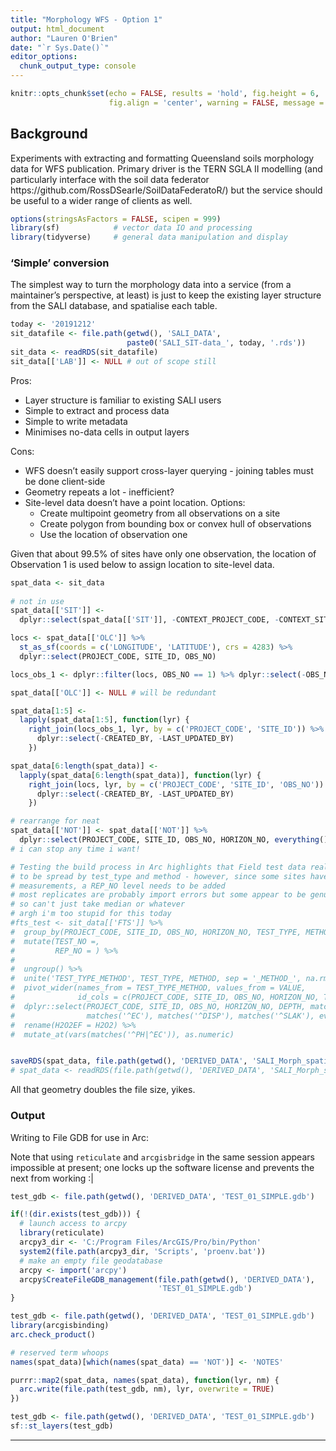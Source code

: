 ```yaml
---
title: "Morphology WFS - Option 1"
output: html_document
author: "Lauren O'Brien"
date: "`r Sys.Date()`"
editor_options: 
  chunk_output_type: console
---
```


```r
knitr::opts_chunk$set(echo = FALSE, results = 'hold', fig.height = 6,
                      fig.align = 'center', warning = FALSE, message = FALSE)
```

## Background

Experiments with extracting and formatting Queensland soils morphology data for WFS publication. Primary driver is the TERN SGLA II modelling (and particularly interface with the soil data federator https://github.com/RossDSearle/SoilDataFederatoR/) but the service should be useful to a wider range of clients as well.

```r
options(stringsAsFactors = FALSE, scipen = 999)
library(sf)            # vector data IO and processing
library(tidyverse)     # general data manipulation and display
```

### 'Simple' conversion

The simplest way to turn the morphology data into a service (from a maintainer's perspective, at least) is just to keep the existing layer structure from the SALI database, and spatialise each table. 

```r
today <- '20191212' 
sit_datafile <- file.path(getwd(), 'SALI_DATA', 
                          paste0('SALI_SIT-data_', today, '.rds'))
sit_data <- readRDS(sit_datafile)
sit_data[['LAB']] <- NULL # out of scope still
```

Pros:

  * Layer structure is familiar to existing SALI users
  * Simple to extract and process data
  * Simple to write metadata
  * Minimises no-data cells in output layers
  
Cons: 

  * WFS doesn't easily support cross-layer querying - joining tables must be done client-side
  * Geometry repeats a lot - inefficient?
  * Site-level data doesn't have a point location. Options:
      * Create multipoint geometry from all observations on a site
      * Create polygon from bounding box or convex hull of observations
      * Use the location of observation one

Given that about 99.5% of sites have only one observation, the location of Observation 1 is used below to assign location to site-level data.

```r
spat_data <- sit_data
 
# not in use
spat_data[['SIT']] <- 
  dplyr::select(spat_data[['SIT']], -CONTEXT_PROJECT_CODE, -CONTEXT_SITE_ID)

locs <- spat_data[['OLC']] %>% 
  st_as_sf(coords = c('LONGITUDE', 'LATITUDE'), crs = 4283) %>% 
  dplyr::select(PROJECT_CODE, SITE_ID, OBS_NO)

locs_obs_1 <- dplyr::filter(locs, OBS_NO == 1) %>% dplyr::select(-OBS_NO)

spat_data[['OLC']] <- NULL # will be redundant

spat_data[1:5] <- 
  lapply(spat_data[1:5], function(lyr) {
    right_join(locs_obs_1, lyr, by = c('PROJECT_CODE', 'SITE_ID')) %>% 
      dplyr::select(-CREATED_BY, -LAST_UPDATED_BY)
    })

spat_data[6:length(spat_data)] <- 
  lapply(spat_data[6:length(spat_data)], function(lyr) {
    right_join(locs, lyr, by = c('PROJECT_CODE', 'SITE_ID', 'OBS_NO')) %>% 
      dplyr::select(-CREATED_BY, -LAST_UPDATED_BY)
    })

# rearrange for neat
spat_data[['NOT']] <- spat_data[['NOT']] %>% 
  dplyr::select(PROJECT_CODE, SITE_ID, OBS_NO, HORIZON_NO, everything())
# i can stop any time i want!

# Testing the build process in Arc highlights that Field test data really needs 
# to be spread by test_type and method - however, since some sites have replicate
# measurements, a REP_NO level needs to be added 
# most replicates are probably import errors but some appear to be genuine,
# so can't just take median or whatever
# argh i'm too stupid for this today
#fts_test <- sit_data[['FTS']] %>% 
#  group_by(PROJECT_CODE, SITE_ID, OBS_NO, HORIZON_NO, TEST_TYPE, METHOD, DEPTH) %>% 
#  mutate(TEST_NO =,
#         REP_NO = ) %>% 
#  
#  ungroup() %>% 
#  unite('TEST_TYPE_METHOD', TEST_TYPE, METHOD, sep = '_METHOD_', na.rm = TRUE) %>% 
#  pivot_wider(names_from = TEST_TYPE_METHOD, values_from = VALUE,
#              id_cols = c(PROJECT_CODE, SITE_ID, OBS_NO, HORIZON_NO, TEST_NO,DEPTH)) %>% 
#  dplyr::select(PROJECT_CODE, SITE_ID, OBS_NO, HORIZON_NO, DEPTH, matches('^PH'),
#                matches('^EC'), matches('^DISP'), matches('^SLAK'), everything()) %>% 
#  rename(H2O2EF = H2O2) %>% 
#  mutate_at(vars(matches('^PH|^EC')), as.numeric)


saveRDS(spat_data, file.path(getwd(), 'DERIVED_DATA', 'SALI_Morph_spatial.rds'))
# spat_data <- readRDS(file.path(getwd(), 'DERIVED_DATA', 'SALI_Morph_spatial.rds'))
```

All that geometry doubles the file size, yikes.

### Output

Writing to File GDB for use in Arc:

Note that using `reticulate` and `arcgisbridge` in the same session appears impossible at present; one locks up the software license and prevents the next from working :|

```r
test_gdb <- file.path(getwd(), 'DERIVED_DATA', 'TEST_01_SIMPLE.gdb')

if(!(dir.exists(test_gdb))) {
  # launch access to arcpy
  library(reticulate)
  arcpy3_dir <- 'C:/Program Files/ArcGIS/Pro/bin/Python'
  system2(file.path(arcpy3_dir, 'Scripts', 'proenv.bat'))
  # make an empty file geodatabase
  arcpy <- import('arcpy')
  arcpy$CreateFileGDB_management(file.path(getwd(), 'DERIVED_DATA'), 
                                 'TEST_01_SIMPLE.gdb')
}

```

```r
test_gdb <- file.path(getwd(), 'DERIVED_DATA', 'TEST_01_SIMPLE.gdb')
library(arcgisbinding)
arc.check_product()

# reserved term whoops
names(spat_data)[which(names(spat_data) == 'NOT')] <- 'NOTES'

purrr::map2(spat_data, names(spat_data), function(lyr, nm) {
  arc.write(file.path(test_gdb, nm), lyr, overwrite = TRUE)
})

```

```r
test_gdb <- file.path(getwd(), 'DERIVED_DATA', 'TEST_01_SIMPLE.gdb')
sf::st_layers(test_gdb)
```

***
